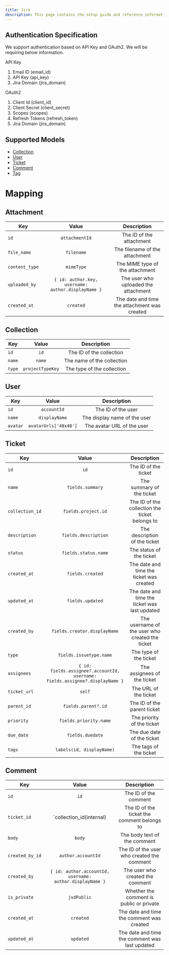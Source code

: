 ```yaml
---
title: Jira
description: This page contains the setup guide and reference information for the Jira integration.
---
```


## Authentication Specification

We support authentication based on API Key and OAuth2. We will be requiring below information.

API Key

1. Email ID (email_id)
2. API Key (api_key)
3. Jira Domain (jira_domain)

OAuth2

1. Client Id (client_id)
2. Client Secret (client_secret)
3. Scopes (scopes)
4. Refresh Tokens (refresh_token)
5. Jira Domain (jira_domain)

## Supported Models

- [Collection](/ticketing/collection)
- [User](/ticketing/user)
- [Ticket](/ticketing/ticket)
- [Comment](/ticketing/comment)
- [Tag](/ticketing/tag)

# Mapping

## Attachment

| Key            |                       Value                        |                 Description                  |
| -------------- | :------------------------------------------------: | :------------------------------------------: |
| `id`           |                   `attachmentId`                   |           The ID of the attachment           |
| `file_name`    |                     `filename`                     |        The filename of the attachment        |
| `content_type` |                     `mimeType`                     |       The MIME type of the attachment        |
| `uploaded_by`  | `{ id: author.key, username: author.displayName }` |     The user who uploaded the attachment     |
| `created_at`   |                     `created`                      | The date and time the attachment was created |

## Collection

| Key    |      Value       |        Description         |
| ------ | :--------------: | :------------------------: |
| `id`   |       `id`       |  The ID of the collection  |
| `name` |      `name`      | The name of the collection |
| `type` | `projectTypeKey` | The type of the collection |

## User

| Key      |         Value         |         Description          |
| -------- | :-------------------: | :--------------------------: |
| `id`     |      `accountId`      |      The ID of the user      |
| `name`   |     `displayName`     | The display name of the user |
| `avatar` | `avatarUrls['48x48']` |  The avatar URL of the user  |

## Ticket

| Key             |                                    Value                                     |                   Description                   |
| --------------- | :--------------------------------------------------------------------------: | :---------------------------------------------: |
| `id`            |                                     `id`                                     |              The ID of the ticket               |
| `name`          |                               `fields.summary`                               |            The summary of the ticket            |
| `collection_id` |                             `fields.project.id`                              | The ID of the collection the ticket belongs to  |
| `description`   |                             `fields.description`                             |          The description of the ticket          |
| `status`        |                             `fields.status.name`                             |            The status of the ticket             |
| `created_at`    |                               `fields.created`                               |    The date and time the ticket was created     |
| `updated_at`    |                               `fields.updated`                               |  The date and time the ticket was last updated  |
| `created_by`    |                         `fields.creator.displayName`                         | The username of the user who created the ticket |
| `type`          |                           `fields.issuetype.name`                            |             The type of the ticket              |
| `assignees`     | `{ id: fields.assignee?.accountId, username: fields.assignee?.displayName }` |           The assignees of the ticket           |
| `ticket_url`    |                                    `self`                                    |              The URL of the ticket              |
| `parent_id`     |                             `fields.parent?.id`                              |           The ID of the parent ticket           |
| `priority`      |                            `fields.priority.name`                            |           The priority of the ticket            |
| `due_date`      |                               `fields.duedate`                               |           The due date of the ticket            |
| `tags`          |                          `labels(id, displayName)`                           |             The tags of the ticket              |

## Comment

| Key             |                          Value                           |                  Description                   |
| --------------- | :------------------------------------------------------: | :--------------------------------------------: |
| `id`            |                           `id`                           |             The ID of the comment              |
| `ticket_id`     |                 `collection_id(internal)                 |  The ID of the ticket the comment belongs to   |
| `body`          |                          `body`                          |          The body text of the comment          |
| `created_by_id` |                    `author.accountId`                    |   The ID of the user who created the comment   |
| `created_by`    | `{ id: author.accountId, username: author.displayName }` |        The user who created the comment        |
| `is_private`    |                       `jsdPublic`                        |    Whether the comment is public or private    |
| `created_at`    |                        `created`                         |   The date and time the comment was created    |
| `updated_at`    |                        `updated`                         | The date and time the comment was last updated |
